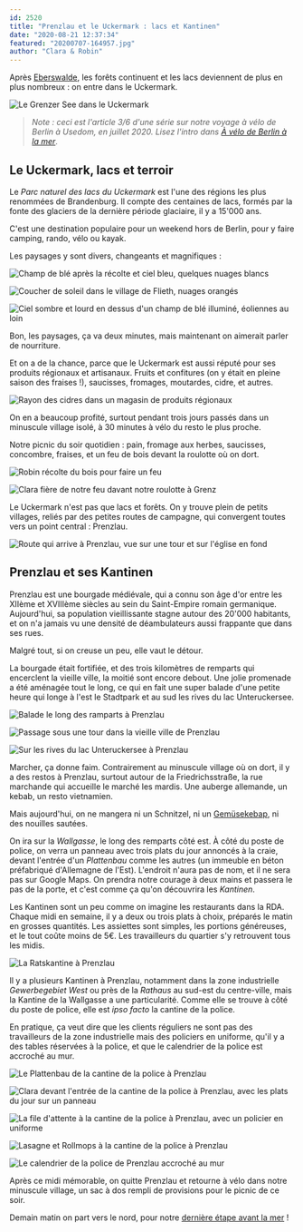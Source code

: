 ```yaml
---
id: 2520
title: "Prenzlau et le Uckermark : lacs et Kantinen"
date: "2020-08-21 12:37:34"
featured: "20200707-164957.jpg"
author: "Clara & Robin"
---
```


Après [Eberswalde](//berlin-eberswalde-du-pfannkuchen-au-spritzkuchen/), les
forêts continuent et les lacs deviennent de plus en plus nombreux : on entre
dans le Uckermark.

![Le Grenzer See dans le Uckermark](20200706-200655.jpg)

> _Note : ceci est l'article 3/6 d'une série sur notre voyage à vélo de Berlin à
> Usedom, en juillet 2020. Lisez l'intro dans
> [À vélo de Berlin à la mer](/a-velo-de-berlin-a-la-mer/)_.

## Le Uckermark, lacs et terroir

Le _Parc naturel des lacs du Uckermark_ est l'une des régions les plus renommées
de Brandenburg. Il compte des centaines de lacs, formés par la fonte des
glaciers de la dernière période glaciaire, il y a 15'000 ans.

C'est une destination populaire pour un weekend hors de Berlin, pour y faire
camping, rando, vélo ou kayak.

Les paysages y sont divers, changeants et magnifiques :

![Champ de blé après la récolte et ciel bleu, quelques nuages blancs](20200706-112039.jpg)

![Coucher de soleil dans le village de Flieth, nuages orangés](20200705-211523.jpg)

![Ciel sombre et lourd en dessus d'un champ de blé illuminé, éoliennes au loin](20200708-163928.jpg)

Bon, les paysages, ça va deux minutes, mais maintenant on aimerait parler de
nourriture.

Et on a de la chance, parce que le Uckermark est aussi réputé pour ses produits
régionaux et artisanaux. Fruits et confitures (on y était en pleine saison des
fraises !), saucisses, fromages, moutardes, cidre, et autres.

![Rayon des cidres dans un magasin de produits régionaux](20200707-140649.jpg "Rayon des cidres dans un magasin de produits régionaux")

On en a beaucoup profité, surtout pendant trois jours passés dans un minuscule
village isolé, à 30 minutes à vélo du resto le plus proche.

Notre picnic du soir quotidien : pain, fromage aux herbes, saucisses, concombre,
fraises, et un feu de bois devant la roulotte où on dort.

![Robin récolte du bois pour faire un feu](20200707-174106.jpg)

![Clara fière de notre feu davant notre roulotte à Grenz](20200707-180543.jpg)

Le Uckermark n'est pas que lacs et forêts. On y trouve plein de petits villages,
reliés par des petites routes de campagne, qui convergent toutes vers un point
central : Prenzlau.

![Route qui arrive à Prenzlau, vue sur une tour et sur l'église en fond](20200707-122738.jpg "Arrivée à Prenzlau")

## Prenzlau et ses Kantinen

Prenzlau est une bourgade médiévale, qui a connu son âge d'or entre les XIIème
et XVIIIème siècles au sein du Saint-Empire romain germanique. Aujourd'hui, sa
population vieillissante stagne autour des 20'000 habitants, et on n'a jamais vu
une densité de déambulateurs aussi frappante que dans ses rues.

Malgré tout, si on creuse un peu, elle vaut le détour.

La bourgade était fortifiée, et des trois kilomètres de remparts qui encerclent
la vieille ville, la moitié sont encore debout. Une jolie promenade a été
aménagée tout le long, ce qui en fait une super balade d'une petite heure qui
longe à l'est le Stadtpark et au sud les rives du lac Unteruckersee.

![Balade le long des ramparts à Prenzlau](20200707-120318.jpg)

![Passage sous une tour dans la vieille ville de Prenzlau](20200707-122856.jpg)

![Sur les rives du lac Unteruckersee à Prenzlau](20200707-121625.jpg "Les rives du Unteruckersee")

Marcher, ça donne faim. Contrairement au minuscule village où on dort, il y a
des restos à Prenzlau, surtout autour de la Friedrichsstraße, la rue marchande
qui accueille le marché les mardis. Une auberge allemande, un kebab, un resto
vietnamien.

Mais aujourd'hui, on ne mangera ni un Schnitzel, ni un
[Gemüsekebap](/ich-hatte-gerne-einen-doner-bitte/), ni des nouilles sautées.

On ira sur la _Wallgasse_, le long des remparts côté est. À côté du poste de
police, on verra un panneau avec trois plats du jour annoncés à la craie, devant
l'entrée d'un _Plattenbau_ comme les autres (un immeuble en béton préfabriqué
d'Allemagne de l'Est). L'endroit n'aura pas de nom, et il ne sera pas sur Google
Maps. On prendra notre courage à deux mains et passera le pas de la porte, et
c'est comme ça qu'on découvrira les _Kantinen_.

Les Kantinen sont un peu comme on imagine les restaurants dans la RDA. Chaque
midi en semaine, il y a deux ou trois plats à choix, préparés le matin en
grosses quantités. Les assiettes sont simples, les portions généreuses, et le
tout coûte moins de 5€. Les travailleurs du quartier s'y retrouvent tous les
midis.

![La Ratskantine à Prenzlau](20200707-115744.jpg "Une Kantine entre une vieille tour et la mairie de Prenzlau")

Il y a plusieurs Kantinen à Prenzlau, notamment dans la zone industrielle
_Gewerbegebiet West_ ou près de la _Rathaus_ au sud-est du centre-ville, mais la
Kantine de la Wallgasse a une particularité. Comme elle se trouve à côté du
poste de police, elle est _ipso facto_ la cantine de la police.

En pratique, ça veut dire que les clients réguliers ne sont pas des travailleurs
de la zone industrielle mais des policiers en uniforme, qu'il y a des tables
réservées à la police, et que le calendrier de la police est accroché au mur.

![Le Plattenbau de la cantine de la police à Prenzlau](20200707-125923.jpg)

![Clara devant l'entrée de la cantine de la police à Prenzlau, avec les plats du jour sur un panneau](20200707-125948.jpg)

![La file d'attente à la cantine de la police à Prenzlau, avec un policier en uniforme](20200707-130105.jpg)

![Lasagne et Rollmops à la cantine de la police à Prenzlau](20200707-130733.jpg)

![Le calendrier de la police de Prenzlau accroché au mur](20200707-133304.jpg)

Après ce midi mémorable, on quitte Prenzlau et retourne à vélo dans notre
minuscule village, un sac à dos rempli de provisions pour le picnic de ce soir.

Demain matin on part vers le nord, pour notre
[dernière étape avant la mer](/prenzlau-ueckermuende-jusqu-a-la-mer-ou-presque/) !
